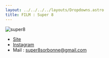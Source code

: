 ```yaml
---
layout: ../../../../layouts/Dropdowns.astro
title: FILM : Super 8 
---
```

![super8](/assets/assos/super8.png)  
- [Site](https://upmcine.wixsite.com/super8sorbonne)  
- [Instagram](https://www.instagram.com/super8sorbonne/)  
- Mail : super8sorbonne@gmail.com